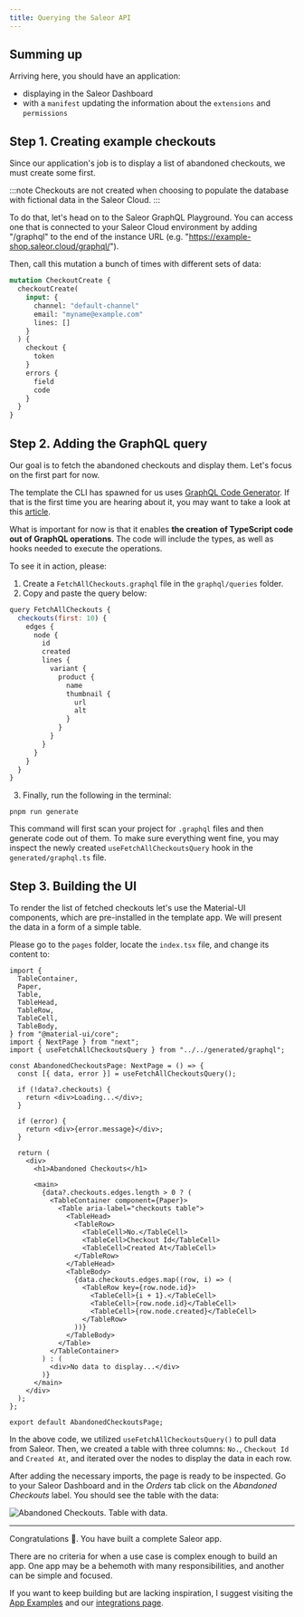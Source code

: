 ```yaml
---
title: Querying the Saleor API
---
```


## Summing up

Arriving here, you should have an application:

- displaying in the Saleor Dashboard
- with a `manifest` updating the information about the `extensions` and `permissions`

## Step 1. Creating example checkouts

Since our application's job is to display a list of abandoned checkouts, we must create some first.

:::note
Checkouts are not created when choosing to populate the database with fictional data in the Saleor Cloud.
:::

To do that, let's head on to the Saleor GraphQL Playground. You can access one that is connected to your Saleor Cloud environment by adding "/graphql" to the end of the instance URL (e.g. "https://example-shop.saleor.cloud/graphql/").

Then, call this mutation a bunch of times with different sets of data:

```graphql
mutation CheckoutCreate {
  checkoutCreate(
    input: {
      channel: "default-channel"
      email: "myname@example.com"
      lines: []
    }
  ) {
    checkout {
      token
    }
    errors {
      field
      code
    }
  }
}
```

## Step 2. Adding the GraphQL query

Our goal is to fetch the abandoned checkouts and display them. Let's focus on the first part for now.

The template the CLI has spawned for us uses [GraphQL Code Generator](https://the-guild.dev/graphql/codegen). If that is the first time you are hearing about it, you may want to take a look at this [article](https://learn.saleor.io/setup/graphql-code-generator/).

What is important for now is that it enables **the creation of TypeScript code out of GraphQL operations**. The code will include the types, as well as hooks needed to execute the operations.

To see it in action, please:

1. Create a `FetchAllCheckouts.graphql` file in the `graphql/queries` folder.
2. Copy and paste the query below:

```jsx
query FetchAllCheckouts {
  checkouts(first: 10) {
    edges {
      node {
        id
        created
        lines {
          variant {
            product {
              name
              thumbnail {
                url
                alt
              }
            }
          }
        }
      }
    }
  }
}
```

3. Finally, run the following in the terminal:

```shell
pnpm run generate
```

This command will first scan your project for `.graphql` files and then generate code out of them. To make sure everything went fine, you may inspect the newly created `useFetchAllCheckoutsQuery` hook in the `generated/graphql.ts` file.

## Step 3. Building the UI

To render the list of fetched checkouts let's use the Material-UI components, which are pre-installed in the template app. We will present the data in a form of a simple table.

Please go to the `pages` folder, locate the `index.tsx` file, and change its content to:

```tsx
import {
  TableContainer,
  Paper,
  Table,
  TableHead,
  TableRow,
  TableCell,
  TableBody,
} from "@material-ui/core";
import { NextPage } from "next";
import { useFetchAllCheckoutsQuery } from "../../generated/graphql";

const AbandonedCheckoutsPage: NextPage = () => {
  const [{ data, error }] = useFetchAllCheckoutsQuery();

  if (!data?.checkouts) {
    return <div>Loading...</div>;
  }

  if (error) {
    return <div>{error.message}</div>;
  }

  return (
    <div>
      <h1>Abandoned Checkouts</h1>

      <main>
        {data?.checkouts.edges.length > 0 ? (
          <TableContainer component={Paper}>
            <Table aria-label="checkouts table">
              <TableHead>
                <TableRow>
                  <TableCell>No.</TableCell>
                  <TableCell>Checkout Id</TableCell>
                  <TableCell>Created At</TableCell>
                </TableRow>
              </TableHead>
              <TableBody>
                {data.checkouts.edges.map((row, i) => (
                  <TableRow key={row.node.id}>
                    <TableCell>{i + 1}.</TableCell>
                    <TableCell>{row.node.id}</TableCell>
                    <TableCell>{row.node.created}</TableCell>
                  </TableRow>
                ))}
              </TableBody>
            </Table>
          </TableContainer>
        ) : (
          <div>No data to display...</div>
        )}
      </main>
    </div>
  );
};

export default AbandonedCheckoutsPage;
```

In the above code, we utilized `useFetchAllCheckoutsQuery()` to pull data from Saleor. Then, we created a table with three columns: `No.`, `Checkout Id` and `Created At`, and iterated over the nodes to display the data in each row.

After adding the necessary imports, the page is ready to be inspected. Go to your Saleor Dashboard and in the _Orders_ tab click on the _Abandoned Checkouts_ label. You should see the table with the data:

![Abandoned Checkouts. Table with data.](./checkouts-list.png)

---

Congratulations 👏. You have built a complete Saleor app.

There are no criteria for when a use case is complex enough to build an app. One app may be a behemoth with many responsibilities, and another can be simple and focused.

If you want to keep building but are lacking inspiration, I suggest visiting the [App Examples](developer/extending/apps/developing-apps/app-examples.mdx) and our [integrations page](https://saleor.io/integrations/).
